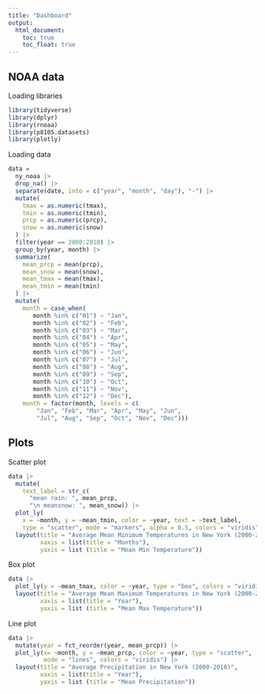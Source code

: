 ```yaml
---
title: "Dashboard"
output: 
  html_document:
    toc: true
    toc_float: true
---
```


## NOAA data

Loading libraries

```r
library(tidyverse)
library(dplyr)
library(rnoaa)
library(p8105.datasets)
library(plotly)
```

Loading data
```r
data = 
  ny_noaa |> 
  drop_na() |> 
  separate(date, into = c("year", "month", "day"), "-") |> 
  mutate(
    tmax = as.numeric(tmax),
    tmin = as.numeric(tmin),
    prcp = as.numeric(prcp),
    snow = as.numeric(snow)
  ) |> 
  filter(year == 2000:2010) |> 
  group_by(year, month) |> 
  summarize(
    mean_prcp = mean(prcp),
    mean_snow = mean(snow),
    mean_tmax = mean(tmax),
    mean_tmin = mean(tmin)
  ) |> 
  mutate(
    month = case_when(
       month %in% c("01") ~ "Jan",
       month %in% c("02") ~ "Feb",
       month %in% c("03") ~ "Mar",
       month %in% c("04") ~ "Apr",
       month %in% c("05") ~ "May",
       month %in% c("06") ~ "Jun",
       month %in% c("07") ~ "Jul",
       month %in% c("08") ~ "Aug",
       month %in% c("09") ~ "Sep",
       month %in% c("10") ~ "Oct",
       month %in% c("11") ~ "Nov",
       month %in% c("12") ~ "Dec"),
    month = factor(month, levels = c(
        "Jan", "Feb", "Mar", "Apr", "May", "Jun",
        "Jul", "Aug", "Sep", "Oct", "Nov", "Dec")))
```


## Plots

Scatter plot 

```r
data |> 
  mutate(
    text_label = str_c(
      "mean rain: ", mean_prcp,
      "\n meansnow: ", mean_snow)) |> 
  plot_ly(
    x = ~month, y = ~mean_tmin, color = ~year, text = ~text_label,
    type = "scatter", mode = "markers", alpha = 0.5, colors = "viridis") |> 
  layout(title = "Average Mean Minimum Temperatures in New York (2000-2010)",
         xaxis = list(title = "Months"),
         yaxis = list (title = "Mean Min Temperature"))
```

Box plot

```r
data |> 
  plot_ly(y = ~mean_tmax, color = ~year, type = "box", colors = "viridis") |> 
  layout(title = "Average Mean Maximum Temperatures in New York (2000-2010)",
         xaxis = list(title = "Year"),
         yaxis = list (title = "Mean Max Temperature"))
```

Line plot

```r
data |> 
  mutate(year = fct_reorder(year, mean_prcp)) |> 
  plot_ly(x= ~month, y = ~mean_prcp, color = ~year, type = "scatter",
          mode = "lines", colors = "viridis") |> 
  layout(title = "Average Precipitation in New York (2000-2010)",
         xaxis = list(title = "Year"),
         yaxis = list (title = "Mean Precipitation"))
```
